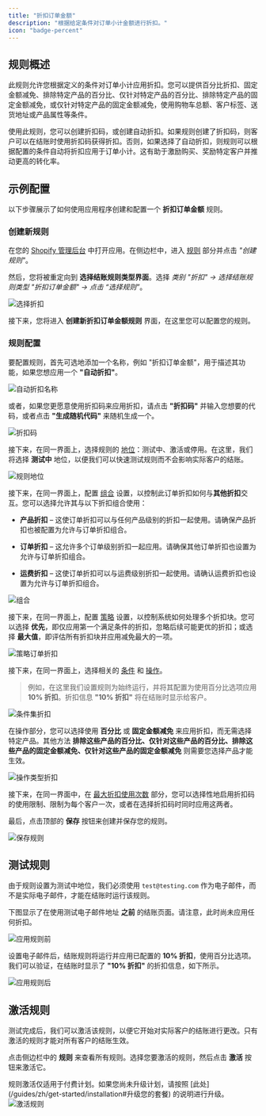 ```yaml
---
title: "折扣订单金额"
description: "根据给定条件对订单小计金额进行折扣。"
icon: "badge-percent"
---
```


## 规则概述

此规则允许您根据定义的条件对订单小计应用折扣。您可以提供百分比折扣、固定金额减免、排除特定产品的百分比、仅针对特定产品的百分比、排除特定产品的固定金额减免，或仅针对特定产品的固定金额减免，使用购物车总额、客户标签、送货地址或产品属性等条件。

使用此规则，您可以创建折扣码，或创建自动折扣。如果规则创建了折扣码，则客户可以在结账时使用折扣码获得折扣。否则，如果选择了自动折扣，则规则可以根据配置的条件自动将折扣应用于订单小计。这有助于激励购买、奖励特定客户并推动更高的转化率。

## 示例配置

以下步骤展示了如何使用应用程序创建和配置一个 **折扣订单金额** 规则。

### 创建新规则

在您的 [Shopify 管理后台](/guides/zh/get-started/installation#前往应用) 中打开应用。在侧边栏中，进入 [规则](/guides/zh/get-started/quickstart#创建示例规则) 部分并点击 _"创建规则"_。

然后，您将被重定向到 **选择结账规则类型界面**。选择 _类别 "折扣" → 选择结账规则类型 "折扣订单金额" → 点击 “选择规则”_。

<img
  src="/images/essentials/discount/select-discount-amount.webp"
  alt="选择折扣"
/>

接下来，您将进入 **创建新折扣订单金额规则** 界面，在这里您可以配置您的规则。

### 规则配置

要配置规则，首先可选地添加一个名称，例如 "折扣订单金额"，用于描述其功能，如果您想应用一个 **"自动折扣"**。

<img
  src="/images/essentials/discount/automatic-discount-name-discount-order-amount.webp"
  alt="自动折扣名称"
/>

或者，如果您更愿意使用折扣码来应用折扣，请点击 **"折扣码"** 并输入您想要的代码，或者点击 **"生成随机代码"** 来随机生成一个。

<img
  src="/images/essentials/discount/discount-code-discount-order-amount.webp"
  alt="折扣码"
/>

接下来，在同一界面上，选择规则的 [地位](/guides/zh/get-started/concepts#地位)：测试中、激活或停用。在这里，我们将选择 **测试中** 地位，以便我们可以快速测试规则而不会影响实际客户的结账。

<img
  src="/images/essentials/shipping/rule-status-discount-shipping-methods.webp"
  alt="规则地位"
/>

接下来，在同一界面上，配置 [组合](/guides/zh/get-started/concepts#组合) 设置，以控制此订单折扣如何与**其他折扣**交互。您可以选择允许其与以下折扣组合使用：

- **产品折扣** – 这使订单折扣可以与任何产品级别的折扣一起使用。请确保产品折扣也被配置为允许与订单折扣组合。

- **订单折扣** – 这允许多个订单级别折扣一起应用。请确保其他订单折扣也设置为允许与订单折扣组合。

- **运费折扣** – 这使订单折扣可以与运费级别折扣一起使用。请确认运费折扣也设置为允许与订单折扣组合。

<img
  src="/images/essentials/discount/combinations-discount-order-amount.webp"
  alt="组合"
/>

接下来，在同一界面上，配置 [策略](/guides/zh/get-started/concepts#策略) 设置，以控制系统如何处理多个折扣块。您可以选择 **优先**，即仅应用第一个满足条件的折扣，忽略后续可能更优的折扣；或选择 **最大值**，即评估所有折扣块并应用减免最大的一项。

<img
  src="/images/essentials/discount/strategy-order-discount.webp"
  alt="策略订单折扣"
/>

接下来，在同一界面上，选择相关的 [条件](/guides/zh/get-started/concepts#条件（“何时”）) 和 [操作](/guides/zh/get-started/concepts#动作（“做什么”）)。

> 例如，在这里我们设置规则为始终运行，并将其配置为使用百分比选项应用 **10% 折扣**。折扣信息 **"10% 折扣"** 将在结账时显示给客户。

<img
  src="/images/essentials/discount/condition-set-discount-order-amount.webp"
  alt="条件集折扣"
/>

在操作部分，您可以选择使用 **百分比** 或 **固定金额减免** 来应用折扣，而无需选择特定产品。其他方法 **排除这些产品的百分比、仅针对这些产品的百分比、排除这些产品的固定金额减免、仅针对这些产品的固定金额减免** 则需要您选择产品才能生效。

<img
  src="/images/essentials/discount/action-type-discount-order-amount.webp"
  alt="操作类型折扣"
/>

接下来，在同一界面中，在 [最大折扣使用次数](/guides/zh/get-started/concepts#折扣最大使用次数) 部分，您可以选择性地启用折扣码的使用限制、限制为每个客户一次，或者在选择折扣码时同时应用这两者。

最后，点击顶部的 <b>保存</b> 按钮来创建并保存您的规则。

<img src="/images/shared/save-rule.webp" alt="保存规则" />

## 测试规则

由于规则设置为测试中地位，我们必须使用 `test@testing.com` 作为电子邮件，而不是实际电子邮件，才能在结账时运行该规则。

<Warning>
  下图显示了在使用测试电子邮件地址 <b>之前</b> 的结账页面。请注意，此时尚未应用任何折扣。
</Warning>

<img
  src="/images/essentials/discount/before-rule-apply-discount-methods.webp"
  alt="应用规则前"
/>

设置电子邮件后，结账规则将运行并应用已配置的 **10% 折扣**，使用百分比选项。我们可以验证，在结账时显示了 **"10% 折扣"** 的折扣信息，如下所示。

<img
  src="/images/essentials/discount/after-rule-apply-discount-order-amount.webp"
  alt="应用规则后"
/>

## 激活规则

测试完成后，我们可以激活该规则，以便它开始对实际客户的结账进行更改。只有激活的规则才能对所有客户的结账生效。

点击侧边栏中的 **规则** 来查看所有规则。选择您要激活的规则，然后点击 **激活** 按钮来激活它。

<Warning>
  规则激活仅适用于付费计划。如果您尚未升级计划，请按照
  [此处](/guides/zh/get-started/installation#升级您的套餐) 的说明进行升级。
</Warning>
<img
  src="/images/essentials/discount/activate-the-rule-discount-order-amount.webp"
  alt="激活规则"
/>
